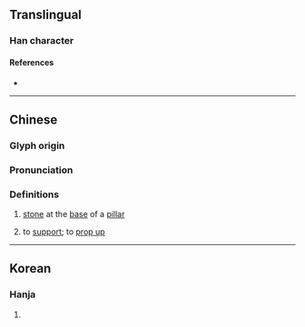{{character info}}
==Translingual==

===Han character===
{{Han char|rn=75|rad=木|as=10|sn=14|four=44961|canj=DJPA|ids=⿰木耆}}

====References====
* {{Han ref|kx=0544.190|dkj=15275|dj=0932.030|hdz=21260.080|uh=69B0|ud=27056|bh=E243|bd=57923}}

----

==Chinese==
{{zh-forms}}

===Glyph origin===
{{Han etym}}

===Pronunciation===
{{zh-pron
|m=zhī
|c=zi1,zi2
|mc=y
|oc=y
|cat=n,v
}}

===Definitions===
{{zh-hanzi}}

# {{lb|zh|literary}} [[stone]] at the [[base]] of a [[pillar]]
# {{lb|zh|literary}} to [[support]]; to [[prop up]]

----

==Korean==

===Hanja===
{{ko-hanja|hangeul=지|eumhun=|rv=ji|mr=chi|y=ci}}

# {{rfdef|ko|sort=木10}}